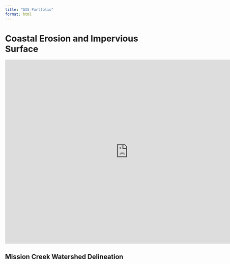 ```yaml
---
title: "GIS Portfolio"
format: html
---
```



# Coastal Erosion and Impervious Surface



<div style="width: 800px; height: 600px;">
  <iframe 
    src="https://storymaps.arcgis.com/stories/32f44c8c295a409c8da2746421e5bbff"
    width="100%" 
    height="100%" 
    style="border:0;" 
    allowfullscreen 
    allow="geolocation">
  </iframe>
</div>


## Mission Creek Watershed Delineation

